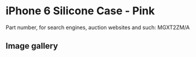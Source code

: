 # iPhone 6 Silicone Case - Pink

Part number, for search engines, auction websites and such: MGXT2ZM/A

## Image gallery

<div style={{ width: "768px" }}>
  <GalleryComponent
    images={[
      {
        original: "/everysource/MGXT2",
        thumbnail: "/everypreview/MGXT2",
      },
      {
        original: "/everysource/MGXT2_AV1_GOLD",
        thumbnail: "/everypreview/MGXT2_AV1_GOLD",
      },
      {
        original: "/everysource/MGXT2_AV1_SILVER",
        thumbnail: "/everypreview/MGXT2_AV1_SILVER",
      },
      {
        original: "/everysource/MGXT2_AV1_SPACE_GRAY",
        thumbnail: "/everypreview/MGXT2_AV1_SPACE_GRAY",
      },
      {
        original: "/everysource/MGXT2_AV2",
        thumbnail: "/everypreview/MGXT2_AV2",
      },
      {
        original: "/everysource/MGXT2_AV3",
        thumbnail: "/everypreview/MGXT2_AV3",
      },
      {
        original: "/everysource/MGXT2_AV4",
        thumbnail: "/everypreview/MGXT2_AV4",
      },
      {
        original: "/everysource/MGXT2_AV5",
        thumbnail: "/everypreview/MGXT2_AV5",
      }
    ]}
  />
</div>